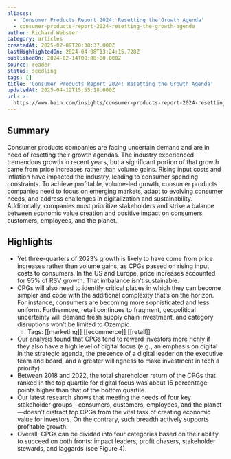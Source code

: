 ```yaml
---
aliases:
  - 'Consumer Products Report 2024: Resetting the Growth Agenda'
  - consumer-products-report-2024-resetting-the-growth-agenda
author: Richard Webster
category: articles
createdAt: 2025-02-09T20:38:37.000Z
lastHighlightedOn: 2024-04-08T13:24:15.728Z
publishedOn: 2024-02-14T00:00:00.000Z
source: reader
status: seedling
tags: []
title: 'Consumer Products Report 2024: Resetting the Growth Agenda'
updatedAt: 2025-04-12T15:55:18.000Z
url: >-
  https://www.bain.com/insights/consumer-products-report-2024-resetting-the-growth-agenda/
---
```

## Summary

Consumer products companies are facing uncertain demand and are in need of resetting their growth agendas. The industry experienced tremendous growth in recent years, but a significant portion of that growth came from price increases rather than volume gains. Rising input costs and inflation have impacted the industry, leading to consumer spending constraints. To achieve profitable, volume-led growth, consumer products companies need to focus on emerging markets, adapt to evolving consumer needs, and address challenges in digitalization and sustainability. Additionally, companies must prioritize stakeholders and strike a balance between economic value creation and positive impact on consumers, customers, employees, and the planet.

## Highlights

- Yet three-quarters of 2023’s growth is likely to have come from price increases rather than volume gains, as CPGs passed on rising input costs to consumers. In the US and Europe, price increases accounted for 95% of RSV growth. That imbalance isn’t sustainable.
- CPGs will also need to identify critical places in which they can become simpler and cope with the additional complexity that’s on the horizon. For instance, consumers are becoming more sophisticated and less uniform. Furthermore, retail continues to fragment, geopolitical uncertainty will demand fresh supply chain investment, and category disruptions won’t be limited to Ozempic.
    - Tags: [[marketing]] [[ecommerce]] [[retail]]
- Our analysis found that CPGs tend to reward investors more richly if they also have a high level of digital focus (e.g., an emphasis on digital in the strategic agenda, the presence of a digital leader on the executive team and board, and a greater willingness to make investment in tech a priority).
- Between 2018 and 2022, the total shareholder return of the CPGs that ranked in the top quartile for digital focus was about 15 percentage points higher than that of the bottom quartile.
- Our latest research shows that meeting the needs of four key stakeholder groups—consumers, customers, employees, and the planet—doesn’t distract top CPGs from the vital task of creating economic value for investors. On the contrary, such breadth actively supports profitable growth.
- Overall, CPGs can be divided into four categories based on their ability to succeed on both fronts: impact leaders, profit chasers, stakeholder stewards, and laggards (see Figure 4).

